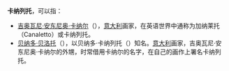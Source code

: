 '''卡纳列托'''，可以指：
* [[加纳莱托|吉奥瓦尼·安东尼奥·卡纳尔]]（{{lang-it|Giovanni Antonio Canal}}），[[意大利|意大利]]画家，在英语世界中通称为加纳莱托（Canaletto）或卡纳列托。
* [[贝纳多·贝洛托|贝纳多·贝洛托]]（{{lang-it|Bernardo Bellotto}}），以贝纳多·卡纳列托（{{lang-it|Bernardo Canaletto}}）知名。[[意大利|意大利]]画家，吉奥瓦尼·安东尼奥·卡纳尔的外甥，时常借用卡纳尔的名字，在自己的画作上署名卡纳列托。

{{Disambiguation|K|Cat=四字姓氏消歧义}}